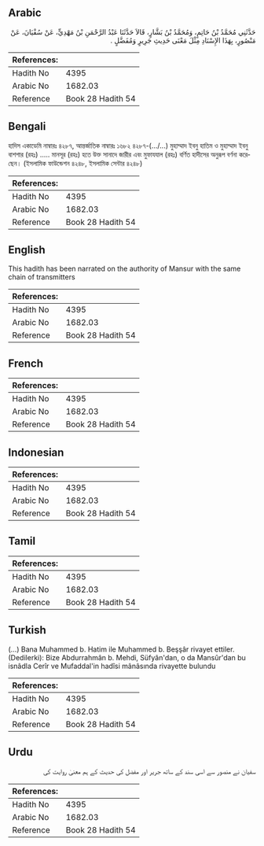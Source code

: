 ## Arabic


<div dir="rtl" lang="ar" style={{fontSize:'larger',backgroundColor:'#f8f9fa',padding:20}}>
حَدَّثَنِي مُحَمَّدُ بْنُ حَاتِمٍ، وَمُحَمَّدُ بْنُ بَشَّارٍ، قَالاَ حَدَّثَنَا عَبْدُ الرَّحْمَنِ بْنُ مَهْدِيٍّ، عَنْ سُفْيَانَ، عَنْ مَنْصُورٍ، بِهَذَا الإِسْنَادِ مِثْلَ مَعْنَى حَدِيثِ جَرِيرٍ وَمُفَضَّلٍ ‏.‏
</div>
<div style={{backgroundColor:'#f8f9fa',padding:20, marginBottom: 10}}><table> <thead> <tr> <th>References:</th> <th></th> </tr> </thead> <tbody><tr><td>Hadith No</td><td>4395</td></tr><tr><td>Arabic No</td><td>1682.03</td></tr><tr><td>Reference</td><td>Book 28 Hadith 54</td></tr></tbody></table></div>

## Bengali


<div dir="ltr" lang="bn" style={{fontSize:'larger',backgroundColor:'#f8f9fa',padding:20}}>
হাদিস একাডেমি নাম্বারঃ ৪২৮৭, আন্তর্জাতিক নাম্বারঃ ১৬৮২ ৪২৮৭-(.../...) মুহাম্মাদ ইবনু হাতিম ও মুহাম্মাদ ইবনু বাশশার (রহঃ) ..... মানসূর (রহঃ) হতে উক্ত সানাদে জারীর এবং মুফাযযাল (রহঃ) বর্ণিত হাদীসের অনুরূপ বর্ণনা করেছেন। (ইসলামিক ফাউন্ডেশন ৪২৪৮, ইসলামিক সেন্টার ৪২৪৮)
</div>
<div style={{backgroundColor:'#f8f9fa',padding:20, marginBottom: 10}}><table> <thead> <tr> <th>References:</th> <th></th> </tr> </thead> <tbody><tr><td>Hadith No</td><td>4395</td></tr><tr><td>Arabic No</td><td>1682.03</td></tr><tr><td>Reference</td><td>Book 28 Hadith 54</td></tr></tbody></table></div>

## English


<div dir="ltr" lang="en" style={{fontSize:'larger',backgroundColor:'#f8f9fa',padding:20}}>
This hadith has been narrated on the authority of Mansur with the same chain of transmitters
</div>
<div style={{backgroundColor:'#f8f9fa',padding:20, marginBottom: 10}}><table> <thead> <tr> <th>References:</th> <th></th> </tr> </thead> <tbody><tr><td>Hadith No</td><td>4395</td></tr><tr><td>Arabic No</td><td>1682.03</td></tr><tr><td>Reference</td><td>Book 28 Hadith 54</td></tr></tbody></table></div>

## French


<div dir="ltr" lang="fr" style={{fontSize:'larger',backgroundColor:'#f8f9fa',padding:20}}>

</div>
<div style={{backgroundColor:'#f8f9fa',padding:20, marginBottom: 10}}><table> <thead> <tr> <th>References:</th> <th></th> </tr> </thead> <tbody><tr><td>Hadith No</td><td>4395</td></tr><tr><td>Arabic No</td><td>1682.03</td></tr><tr><td>Reference</td><td>Book 28 Hadith 54</td></tr></tbody></table></div>

## Indonesian


<div dir="ltr" lang="id" style={{fontSize:'larger',backgroundColor:'#f8f9fa',padding:20}}>

</div>
<div style={{backgroundColor:'#f8f9fa',padding:20, marginBottom: 10}}><table> <thead> <tr> <th>References:</th> <th></th> </tr> </thead> <tbody><tr><td>Hadith No</td><td>4395</td></tr><tr><td>Arabic No</td><td>1682.03</td></tr><tr><td>Reference</td><td>Book 28 Hadith 54</td></tr></tbody></table></div>

## Tamil


<div dir="ltr" lang="ta" style={{fontSize:'larger',backgroundColor:'#f8f9fa',padding:20}}>

</div>
<div style={{backgroundColor:'#f8f9fa',padding:20, marginBottom: 10}}><table> <thead> <tr> <th>References:</th> <th></th> </tr> </thead> <tbody><tr><td>Hadith No</td><td>4395</td></tr><tr><td>Arabic No</td><td>1682.03</td></tr><tr><td>Reference</td><td>Book 28 Hadith 54</td></tr></tbody></table></div>

## Turkish


<div dir="ltr" lang="tr" style={{fontSize:'larger',backgroundColor:'#f8f9fa',padding:20}}>
(…) Bana Muhammed b. Hatim ile Muhammed b. Beşşâr rivayet ettiler. (Dedilerki): Bize Abdurrahmân b. Mehdi, Süfyân'dan, o da Mansûr'dan bu isnâdla Cerîr ve Mufaddal'in hadîsi mânâsında rivayette bulundu
</div>
<div style={{backgroundColor:'#f8f9fa',padding:20, marginBottom: 10}}><table> <thead> <tr> <th>References:</th> <th></th> </tr> </thead> <tbody><tr><td>Hadith No</td><td>4395</td></tr><tr><td>Arabic No</td><td>1682.03</td></tr><tr><td>Reference</td><td>Book 28 Hadith 54</td></tr></tbody></table></div>

## Urdu


<div dir="rtl" lang="ur" style={{fontSize:'larger',backgroundColor:'#f8f9fa',padding:20}}>
سفیان نے منصور سے اسی سند کے ساتھ جریر اور مفضل کی حدیث کے ہم معنیٰ روایت کی
</div>
<div style={{backgroundColor:'#f8f9fa',padding:20, marginBottom: 10}}><table> <thead> <tr> <th>References:</th> <th></th> </tr> </thead> <tbody><tr><td>Hadith No</td><td>4395</td></tr><tr><td>Arabic No</td><td>1682.03</td></tr><tr><td>Reference</td><td>Book 28 Hadith 54</td></tr></tbody></table></div>